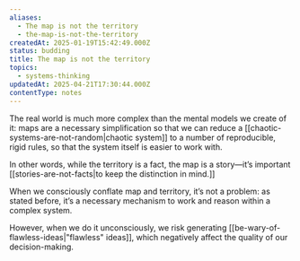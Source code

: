 ```yaml
---
aliases:
  - The map is not the territory
  - the-map-is-not-the-territory
createdAt: 2025-01-19T15:42:49.000Z
status: budding
title: The map is not the territory
topics:
  - systems-thinking
updatedAt: 2025-04-21T17:30:44.000Z
contentType: notes
---
```

The real world is much more complex than the mental models we create of it: maps are a necessary simplification so that we can reduce a [[chaotic-systems-are-not-random|chaotic system]] to a number of reproducible, rigid rules, so that the system itself is easier to work with.

In other words, while the territory is a fact, the map is a story—it’s important [[stories-are-not-facts|to keep the distinction in mind.]]

When we consciously conflate map and territory, it’s not a problem: as stated before, it’s a necessary mechanism to work and reason within a complex system.

However, when we do it unconsciously, we risk generating [[be-wary-of-flawless-ideas|"flawless" ideas]], which negatively affect the quality of our decision-making.
